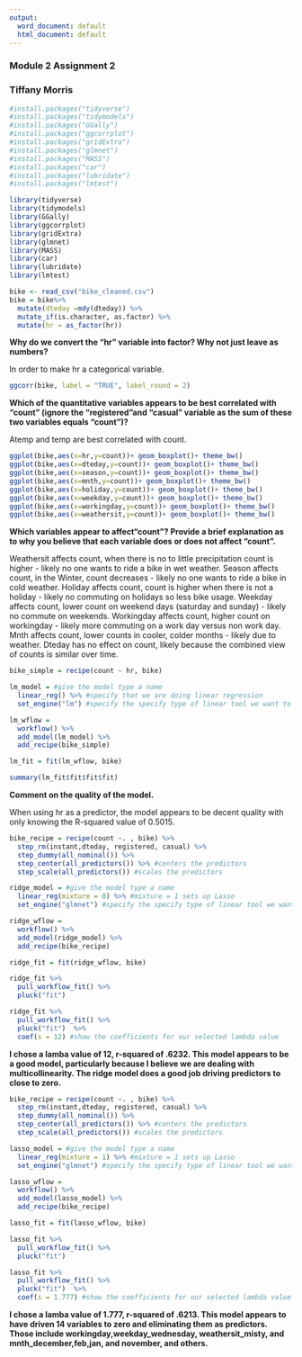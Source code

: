 ```yaml
---
output:
  word_document: default
  html_document: default
---
```

### Module 2 Assignment 2
### Tiffany Morris


```r
#install.packages("tidyverse")
#install.packages("tidymodels")
#install.packages("GGally")
#install.packages("ggcorrplot") 
#install.packages("gridExtra") 
#install.packages("glmnet")
#install.packages("MASS")
#install.packages("car")
#install.packages("lubridate")
#install.packages("lmtest")
```


```r
library(tidyverse)
library(tidymodels)
library(GGally)
library(ggcorrplot) 
library(gridExtra) 
library(glmnet)
library(MASS)
library(car)
library(lubridate)
library(lmtest)
```

```r
bike <- read_csv("bike_cleaned.csv")
bike = bike%>% 
  mutate(dteday =mdy(dteday)) %>%
  mutate_if(is.character, as.factor) %>%
  mutate(hr = as_factor(hr))
```

**Why do we convert the “hr” variable into factor? Why not just leave as numbers?** 

In order to make hr a categorical variable.

```r
ggcorr(bike, label = "TRUE", label_round = 2)
```

**Which of the quantitative variables appears to be best correlated with “count” (ignore the “registered”and “casual” variable as the sum of these two variables equals “count”)?**

Atemp and temp are best correlated with count. 

```r
ggplot(bike,aes(x=hr,y=count))+ geom_boxplot()+ theme_bw()
ggplot(bike,aes(x=dteday,y=count))+ geom_boxplot()+ theme_bw()
ggplot(bike,aes(x=season,y=count))+ geom_boxplot()+ theme_bw()
ggplot(bike,aes(x=mnth,y=count))+ geom_boxplot()+ theme_bw()
ggplot(bike,aes(x=holiday,y=count))+ geom_boxplot()+ theme_bw()
ggplot(bike,aes(x=weekday,y=count))+ geom_boxplot()+ theme_bw()
ggplot(bike,aes(x=workingday,y=count))+ geom_boxplot()+ theme_bw()
ggplot(bike,aes(x=weathersit,y=count))+ geom_boxplot()+ theme_bw()
```

**Which variables appear to affect“count”? Provide a brief explanation as to why you believe that each variable does or does not affect “count”.**

Weathersit affects count, when there is no to little precipitation count is higher - likely no one wants to ride a bike in wet weather. Season affects count, in the Winter, count decreases - likely no one wants to ride a bike in cold weather. Holiday affects count, count is higher when there is not a holiday - likely no commuting on holidays so less bike usage. Weekday affects count, lower count on weekend days (saturday and sunday) - likely no commute on weekends. Workingday affects count, higher count on workingday - likely more commuting on a work day versus non work day. Mnth affects count, lower counts in cooler, colder months - likely due to weather. Dteday has no effect on count, likely because the combined view of counts is similar over time. 

```r
bike_simple = recipe(count ~ hr, bike)

lm_model = #give the model type a name 
  linear_reg() %>% #specify that we are doing linear regression
  set_engine("lm") #specify the specify type of linear tool we want to use 

lm_wflow = 
  workflow() %>% 
  add_model(lm_model) %>% 
  add_recipe(bike_simple)

lm_fit = fit(lm_wflow, bike)
```


```r
summary(lm_fit$fit$fit$fit)
```

**Comment on the quality of the model.**

When using hr as a predictor, the model appears to be decent quality with only knowing the R-squared value of 0.5015.

```r
bike_recipe = recipe(count ~. , bike) %>%
  step_rm(instant,dteday, registered, casual) %>%
  step_dummy(all_nominal()) %>% 
  step_center(all_predictors()) %>% #centers the predictors
  step_scale(all_predictors()) #scales the predictors

ridge_model = #give the model type a name 
  linear_reg(mixture = 0) %>% #mixture = 1 sets up Lasso
  set_engine("glmnet") #specify the specify type of linear tool we want to use 

ridge_wflow = 
  workflow() %>% 
  add_model(ridge_model) %>% 
  add_recipe(bike_recipe)

ridge_fit = fit(ridge_wflow, bike)

```

```r
ridge_fit %>%
  pull_workflow_fit() %>%
  pluck("fit") 
```



```r
ridge_fit %>%
  pull_workflow_fit() %>%
  pluck("fit")  %>% 
  coef(s = 12) #show the coefficients for our selected lambda value
```

**I chose a lamba value of 12, r-squared of .6232. This model appears to be a good model, particularly because I believe we are dealing with multicollinearity. The ridge model does a good job driving predictors to close to zero.**

```r
bike_recipe = recipe(count ~. , bike) %>%
  step_rm(instant,dteday, registered, casual) %>%
  step_dummy(all_nominal()) %>% 
  step_center(all_predictors()) %>% #centers the predictors
  step_scale(all_predictors()) #scales the predictors

lasso_model = #give the model type a name 
  linear_reg(mixture = 1) %>% #mixture = 1 sets up Lasso
  set_engine("glmnet") #specify the specify type of linear tool we want to use 

lasso_wflow = 
  workflow() %>% 
  add_model(lasso_model) %>% 
  add_recipe(bike_recipe)

lasso_fit = fit(lasso_wflow, bike)
```

```r
lasso_fit %>%
  pull_workflow_fit() %>%
  pluck("fit") 
```

```r
lasso_fit %>%
  pull_workflow_fit() %>%
  pluck("fit")  %>% 
  coef(s = 1.777) #show the coefficients for our selected lambda value
```

**I chose a lamba value of 1.777, r-squared of .6213. This model appears to have driven 14 variables to zero and eliminating them as predictors. Those include workingday,weekday_wednesday, weathersit_misty, and mnth_december,feb,jan, and november, and others. **